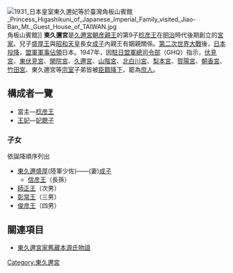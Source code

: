{{Japanese|japanese=東久邇宮|kana=ひがしくにのみや|romaji=Higashikuni no miya}}
[[File:1931_日本皇室東久邇妃等於臺灣角板山賓館_Princess_Higashikuni_of_Japanese_Imperial_Family_visited_Jiao-Ban_Mt._Guest_House_of_TAIWAN.jpg|thumb]]角板山賓館]]
'''東久邇宮'''是[[久邇宮朝彦親王|久邇宮朝彦親王]]的第9子[[東久邇宮稔彦王|稔彦王]]在[[明治|明治]]時代後期創立的[[宮家|宮家]]。兒子[[盛厚王|盛厚王]]與[[昭和天皇|昭和天皇]]長女[[東久邇成子|成子]]內親王有姻親關係。[[第二次世界大戰|第二次世界大戰]]後，[[日本投降|日本投降]]，[[盟軍|盟軍]][[軍事佔領|軍事佔領]]日本。1947年，因[[駐日盟軍總司令部|駐日盟軍總司令部]]（GHQ）指示，[[伏見宮|伏見宮]]、[[東伏見宮|東伏見宮]]、[[閑院宮|閑院宮]]、[[久邇宮|久邇宮]]、[[山階宮|山階宮]]、[[北白川宮|北白川宮]]、[[梨本宮|梨本宮]]、[[賀陽宮|賀陽宮]]、[[朝香宮|朝香宮]]、[[竹田宮|竹田宮]]、東久邇宮等[[宗室|宗室]]子弟皆被[[臣籍降下|臣籍降下]]，罷為[[庶人|庶人]]。

== 構成者一覽 ==
*當主—[[東久邇宮稔彦王|稔彦王]]
*[[王妃|王妃]]—[[東久邇聰子|妃聰子]]

=== 子女 ===
依誕降順序列出

*[[東久邇盛厚|東久邇盛厚]](陸軍少佐)——(妻)[[東久邇成子|成子]]
**[[東久邇信彦|信彦王]]（長孫）
*[[師正王|師正王]]（次男）
*[[粟田彰常|彰常王]]（三男）
*[[多羅間俊彦|俊彦王]]（四男）

== 關連項目 ==
* [[東久邇宮家舊藏本源氏物語|東久邇宮家舊藏本源氏物語]]

{{日本宫家}}

[[Category:東久邇宮|Category:東久邇宮]]
